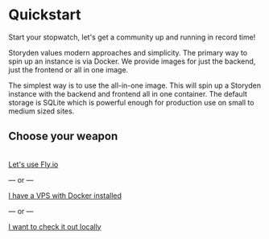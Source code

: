
# Quickstart

Start your stopwatch, let's get a community up and running in record time!

Storyden values modern approaches and simplicity. The primary way to spin up an instance is via Docker. We provide images for just the backend, just the frontend or all in one image.

The simplest way is to use the all-in-one image. This will spin up a Storyden instance with the backend and frontend all in one container. The default storage is SQLite which is powerful enough for production use on small to medium sized sites.

## Choose your weapon

<br />

<VStack>

<a className={linkButton()} href="/docs/quickstart/fly" size="lg" w="full">
  Let's use Fly.io
</a>

<p>— or —</p>

<a className={linkButton()} href="/docs/quickstart/vps" size="lg" w="full">
  I have a VPS with Docker installed
</a>

<p>— or —</p>

<a className={linkButton()} href="/docs/quickstart/local" size="lg" w="full">
  I want to check it out locally
</a>

</VStack>
